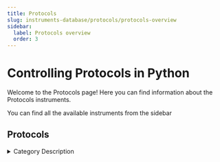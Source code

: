 ```yaml
---
title: Protocols
slug: instruments-database/protocols/protocols-overview
sidebar:
  label: Protocols overview
  order: 3
---
```


# Controlling Protocols in Python

Welcome to the Protocols page! Here you can find information about the Protocols instruments.

You can find all the available instruments from the sidebar



## Protocols

<details> 
<summary>Category Description</summary> 
Miscellaneous
</details> 

<div className="flex flex-wrap">

<InstrumentThumbnail 
    path='protocols/national-instruments/Daqmx'
    img='https://res.cloudinary.com/dhopxs1y3/image/upload/v1692393978/Instruments/Protocols/NI-DAQmx/file.png'
    label='NI-DAQmx'    
/>

<InstrumentThumbnail 
    path='protocols/generic-scpi/SCPI-instrument'
    img='https://res.cloudinary.com/dhopxs1y3/image/upload/v1692639436/Instruments/Protocols/SCPI-Instrument/file.png'
    label='SCPI Instrument'    
/>

</div>